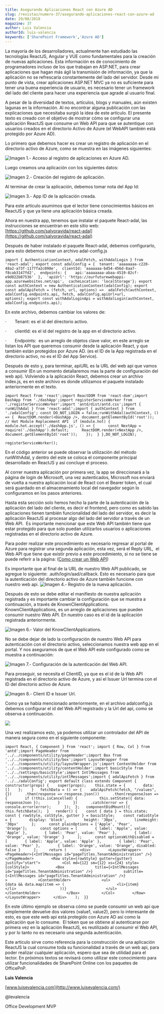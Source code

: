 ```yaml
---
title: Asegurando Aplicaciones React con Azure AD
slug: /revistas/numero-37/asegurando-aplicaciones-react-con-azure-ad
date: 29/08/2018
magazine: 37
author: Luis Valencia
authorId: luis-valencia
keywords: ['SharePoint Framework','Azure AD']
---
```






La mayoría de los desarrolladores, actualmente han estudiado las tecnologías ReactJS, Angular y VUE como fundamentales para la creación de nuevas aplicaciones. Esta información es de conocimiento de programadores incluso de los que trabajan en ASP.NET, para crear aplicaciones que hagan más ágil la transmisión de información, ya que la aplicación no se refrescaría constantemente del lado del servidor. Desde mi punto de vista, crear aplicaciones ASP.NET MVC ya no es suficiente para tener una buena experiencia de usuario, es necesario tener un framework del lado del cliente para hacer una experiencia que agrade al usuario final.

A pesar de la diversidad de textos, artículos, blogs y manuales, aún existen lagunas en la información. Al no encontrar alguna publicación con las explicaciones que necesitaba surgió la idea de este artículo. El presente texto es creado con el objetivo de mostrar cómo se configurar una aplicación ReactJS que consume un Web API para que se autentique con usuarios creados en el directorio Activo de Azure (el WebAPI también está protegido por Azure AD).



Lo primero que debemos hacer es crear un registro de aplicación en el directorio activo de Azure, como se muestra en las imágenes siguientes:

![Imagen 1.- Acceso al registro de aplicaciones en Azure AD.](../../../images/numero37/asegurando-aplicaciones-react-con-azure-ad/image1.png)

Luego creamos una aplicación con los siguientes datos:

![Imagen 2.- Creación del registro de aplicación.](../../../images/numero37/asegurando-aplicaciones-react-con-azure-ad/image2.png)

Al terminar de crear la aplicación, debemos tomar nota del App Id:

![Imagen 3.- App ID de la aplicación creada.](../../../images/numero37/asegurando-aplicaciones-react-con-azure-ad/image3.png)

Para este articulo asumimos que el lector tiene conocimientos básicos en ReactJS y que ya tiene una aplicación básica creada.



Ahora en nuestra app, tenemos que instalar el paquete React-adal, las instrucciones se encuentran en este sitio web: [https://github.com/salvoravida/react-adal](https://github.com/salvoravida/react-adal)



Después de haber instalado el paquete React-adal, debemos configurarlo, para esto debemos crear un archivo adal-config.js

```
import { AuthenticationContext, adalFetch, withAdalLogin } from 'react-adal'; export const adalConfig = {  tenant: 'aaaaaaaa-c220-48a2-a73f-1177fa2c098e',  clientId: 'aaaaaaa-bd54-456d-8aa7-f8cab3147fd2',  endpoints: {    api:'aaaaaaaa-abaa-4519-82cf-e9d022b87536'  },  'apiUrl': 'https://ourfuturewebappi-app.azurewebsites.net/api',  cacheLocation: 'localStorage'}; export const authContext = new AuthenticationContext(adalConfig); export const adalApiFetch = (fetch, url, options) =>  adalFetch(authContext, adalConfig.endpoints.api, fetch, adalConfig.apiUrl+url, options); export const withAdalLoginApi = withAdalLogin(authContext, adalConfig.endpoints.api);​
```



En este archivo, debemos cambiar los valores de:

·       Tenant: es el id del directorio activo.

·       clientId: es el id del registro de la app en el directorio activo.

·       Endpoints:  es un arreglo de objetos clave valor, en este arreglo se listan los API que queremos consumir desde la aplicación React, y que también están protegidos por Azure AD. (es el ID de la App registrada en el directorio activo, no es el ID del App Service).



Después de esto y, para terminar, apiURL es la URL del web api que vamos a consumir (En un momento detallaremos mas la parte de configuración del web api). Volviendo a la aplicación React, debemos crear un archivo index.js, es en este archivo es donde utilizamos el paquete instalado anteriormente en el texto.

```
import React from 'react';import ReactDOM from 'react-dom';import DashApp from './dashApp';import registerServiceWorker from './registerServiceWorker';import 'antd/dist/antd.css';import { runWithAdal } from 'react-adal';import { authContext } from './adalConfig'; const DO_NOT_LOGIN = false;runWithAdal(authContext, () => {  ReactDOM.render(<DashApp />, document.getElementById('root'));  // Hot Module Replacement API  if (module.hot) {    module.hot.accept('./dashApp.js', () => {      const NextApp = require('./dashApp').default;      ReactDOM.render(<NextApp />, document.getElementById('root'));    });  } },DO_NOT_LOGIN); 
```

```
registerServiceWorker();​
```



En el código anterior se puede observar la utilización del método runWithAdal, y dentro del este se coloca el componente principal desarrollado en ReactJS y así concluye el proceso.



Al correr nuestra aplicación por primera vez, la app se direccionará a la página de login de Microsoft, una vez autenticados, Microsoft nos enviará de vuelta a nuestra aplicación local de React con el Bearer token, el cual será guardado en el almacenamiento local del navegador según lo configuramos en los pasos anteriores.



Hasta esta sección solo hemos hecho la parte de la autenticación de la aplicación del lado del cliente, es decir el frontend, pero como es sabido las aplicaciones tienen también funcionalidad del lado del servidor, es decir la aplicación ReactJS al procesar algo del lado del servidor a través de un Web API.  Es importante mencionar que este Web API también tiene que estar protegido para que solo puedan utilizarlos usuarios o aplicaciones registradas en el directorio activo de Azure.



Para poder realizar este procedimiento es necesario regresar al portal de Azure para registrar una segunda aplicación, esta vez, será el Reply URL,  el Web API que tiene que existir previo a este procedimiento, si no se tiene se puede referir a la página: ([Como crear un Web API](https://msdn.microsoft.com/es-es/communitydocs/web-dev/webapi/mi-primer-proyecto?f=255&amp;MSPPError=-2147217396))



Es importante que al final de la URL de nuestro Web API publicado, se agregue lo siguiente: .auth/login/aad/callback. Esto es necesario para que la autenticación del directorio activo de Azure también funcione con nuestro web api.
![Imagen 4.- Registro de la nueva aplicación.](../../../images/numero37/asegurando-aplicaciones-react-con-azure-ad/image4.png)

Después de esto se debe editar el manifiesto de nuestra aplicación registrada y es importante cambiar la configuración que se muestra a continuación, a través de KnownClientApplications. KnownClientApplications, es un arreglo de aplicaciones que pueden consumir nuestro Web API. En nuestro caso es el id de la aplicación registrada anteriormente.

![Imagen 6.- Valor del KnowClientApplications.](../../../images/numero37/asegurando-aplicaciones-react-con-azure-ad/image5.png)

No se debe dejar de lado la configuración de nuestro Web API para autenticación con el directorio activo, seleccionamos nuestra web app en el portal. Y nos aseguramos de que el Web API este configurado como se muestra a continuación:

![Imagen 7.- Configuración de la autenticación del Web API.](../../../images/numero37/asegurando-aplicaciones-react-con-azure-ad/image6.png)

Para proseguir, se necesita el ClientID, ya que es el id de la Web API registrada en el directorio activo de Azure, y así el Issuer Url termina con el ID del directorio activo de Azure.

![Imagen 8.- Client ID e Issuer Url.](../../../images/numero37/asegurando-aplicaciones-react-con-azure-ad/image7.png)

Como ya se había mencionado anteriormente, en el archivo adalconfig.js debemos configurar el id del Web API registrado y la Url del api, como se observa a continuación.

![](../../../images/numero37/asegurando-aplicaciones-react-con-azure-ad/image8.png)

Una vez realizamos esto, ya podemos utilizar un controlador del API de manera segura como en el siguiente componente:

```
import React, { Component } from 'react'; import { Row, Col } from 'antd';import PageHeader from '../../components/utility/pageHeader';import Box from '../../components/utility/box';import LayoutWrapper from '../../components/utility/layoutWrapper.js';import ContentHolder from '../../components/utility/contentHolder';import basicStyle from '../../settings/basicStyle';import IntlMessages from '../../components/utility/intlMessages';import { adalApiFetch } from '../../adalConfig'; export default class extends Component {  constructor(props) {    super(props);    this.state = {        data: []    };    }   fetchData = () => {    adalApiFetch(fetch, "/values", {})      .then(response => response.json())      .then(responseJson => {        if (!this.isCancelled) {          this.setState({ data: responseJson });        }      })      .catch(error => {        console.error(error);      });  };   componentDidMount(){    this.fetchData();  }   render() {    const { data } = this.state;    const { rowStyle, colStyle, gutter } = basicStyle;    const radioStyle = {        display: 'block',        height: '30px',        lineHeight: '30px'      };      const plainOptions = ['Apple', 'Pear', 'Orange'];      const options = [        { label: 'Apple', value: 'Apple' },        { label: 'Pear', value: 'Pear' },        { label: 'Orange', value: 'Orange' }      ];      const optionsWithDisabled = [        { label: 'Apple', value: 'Apple' },        { label: 'Pear', value: 'Pear' },        { label: 'Orange', value: 'Orange', disabled: false }      ];     return (      <div>        <LayoutWrapper>        <PageHeader>{<IntlMessages id="pageTitles.TenantAdministration" />}</PageHeader>        <Row style={rowStyle} gutter={gutter} justify="start">          <Col md={12} sm={12} xs={24} style={colStyle}>            <Box              title={<IntlMessages id="pageTitles.TenantAdministration" />}              subtitle={<IntlMessages id="pageTitles.TenantAdministration" />}            >              <ContentHolder>              <ul>                    {data && data.map(item => (                        <li>{item}</li>                    ))}                  </ul>              </ContentHolder>            </Box>          </Col>        </Row>      </LayoutWrapper>      </div>    );  }}​
```

En este último ejemplo se observa cómo se puede consumir un web api que simplemente devuelve dos valores (value1, value2), pero lo interesante de esto, es que este web api está protegido con Azure AD así como la aplicación que lo consume.  El token que se obtiene al autenticarse por primera vez en la aplicación ReactJS, es reutilizado al consumir el Web API, y por lo tanto no es necesario una segunda autenticación.



Este articulo sirve como referencia para la construcción de una aplicación ReactJS la cual consume toda su funcionalidad a través de un web api, para poder realizar cualquier aplicación, espero que sea de utilidad para el lector. En próximos textos se revisará como utilizar este conocimiento para utilizar funcionalidades de SharePoint Online con los paquetes de OfficePnP.





**Luis Valencia**

[www.luisevalencia.com](http://www.luisevalencia.com/)

@levalencia

Office Development MVP

